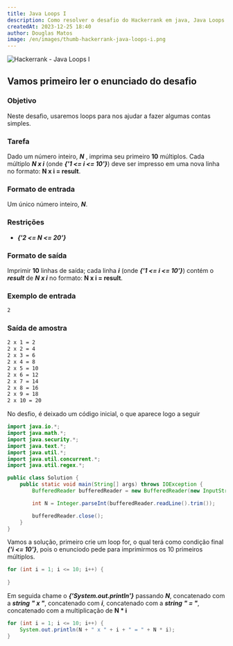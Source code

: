 ```yaml
---
title: Java Loops I
description: Como resolver o desafio do Hackerrank em java, Java Loops I. Neste desafio, usaremos loops para nos ajudar a fazer algumas contas simples.
createdAt: 2023-12-25 18:40
author: Douglas Matos
image: /en/images/thumb-hackerrank-java-loops-i.png
---
```

![Hackerrank - Java Loops I](/en/images/thumb-hackerrank-java-loops-i.png)


## Vamos primeiro ler o enunciado do desafio

### Objetivo
Neste desafio, usaremos loops para nos ajudar a fazer algumas contas simples.

### Tarefa
Dado um número inteiro, ***N*** , imprima seu primeiro **10** múltiplos. Cada múltiplo ***N x i*** (onde ***{'1 <= i <= 10'}***) deve ser impresso em uma nova linha no formato: **N x i = result**.

### Formato de entrada

Um único número inteiro, ***N***.

### Restrições

- ***{'2 <= N <= 20'}***

### Formato de saída

Imprimir **10** linhas de saída; cada linha ***i*** (onde ***{'1 <= i <= 10'}***) contém o ***result*** de ***N x i*** no formato: **N x i = result**.

### Exemplo de entrada
```bash
2
```
### Saída de amostra

```bash
2 x 1 = 2
2 x 2 = 4
2 x 3 = 6
2 x 4 = 8
2 x 5 = 10
2 x 6 = 12
2 x 7 = 14
2 x 8 = 16
2 x 9 = 18
2 x 10 = 20
```

No desfio, é deixado um código inicial, o que aparece logo a seguir

```java
import java.io.*;
import java.math.*;
import java.security.*;
import java.text.*;
import java.util.*;
import java.util.concurrent.*;
import java.util.regex.*;

public class Solution {
    public static void main(String[] args) throws IOException {
        BufferedReader bufferedReader = new BufferedReader(new InputStreamReader(System.in));

        int N = Integer.parseInt(bufferedReader.readLine().trim());

        bufferedReader.close();
    }
}
```

Vamos a solução, primeiro crie um loop for, o qual terá como condição final ***{'i <= 10'}***, pois o enunciodo pede para imprimirmos os 10 primeiros múltiplos.

```java
for (int i = 1; i <= 10; i++) {
    
}
```

Em seguida chame o ***{'System.out.println'}*** passando ***N***, concatenado com a ***string*** ***" x "***, concatenado com ***i***, concatenado com a ***string*** ***" = "***, concatenado com a multiplicação de **N * i**

```java
for (int i = 1; i <= 10; i++) {
    System.out.println(N + " x " + i + " = " + N * i);
}
```

